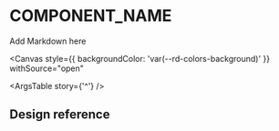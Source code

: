 
# COMPONENT_NAME

Add Markdown here

<!-- inline -->

<Story name="COMPONENT_NAME" id="components-component_name--default" />

<!-- canvas -->

<Canvas
  style={{ backgroundColor: 'var(--rd-colors-background)' }}
  withSource="open"
>
  <Story id="components-component_name--default" />
</Canvas>

<ArgsTable story={'^'} />

<!--
<Source of={Button} />
-->

## Design reference

<Figma url="https://www.figma.com/..." />
